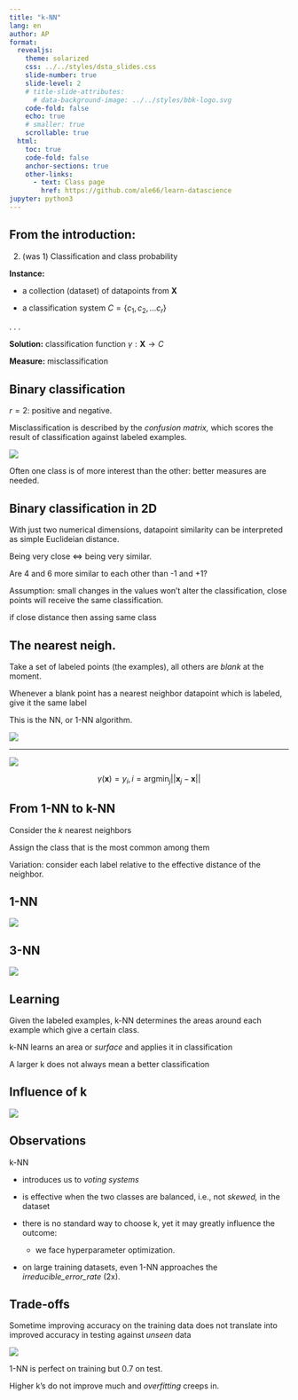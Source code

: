 ```yaml
---
title: "k-NN"
lang: en
author: AP 
format:
  revealjs: 
    theme: solarized
    css: ../../styles/dsta_slides.css
    slide-number: true
    slide-level: 2
    # title-slide-attributes:
      # data-background-image: ../../styles/bbk-logo.svg
    code-fold: false
    echo: true
    # smaller: true
    scrollable: true
  html:
    toc: true
    code-fold: false
    anchor-sections: true
    other-links:
      - text: Class page
        href: https://github.com/ale66/learn-datascience
jupyter: python3
---
```


## From the introduction:

2. (was 1) Classification and class probability

__Instance:__

* a collection (dataset) of datapoints from $\mathbf{X}$

* a classification system $C = \{c_1, c_2, \dots c_r\}$

. . .

__Solution:__  classification function $\gamma: \mathbf{X} \rightarrow C$

__Measure:__ misclassification

## Binary classification

$r=2$: positive and negative.

Misclassification is described by the *confusion matrix,* which scores the result of classification against labeled examples.

![](imgs_perf/confusion_matrix.png)

Often one class is of more interest than the other: better measures are needed.

## Binary classification in 2D

With just two numerical dimensions, datapoint similarity can be interpreted as simple Euclideian distance.

Being very close $\Longleftrightarrow$ being very similar. 

Are 4 and 6 more similar to each other than -1 and +1?

Assumption: small changes in the values won't alter the classification, close points will receive the same classification. 

if close distance then assing same class

## The nearest neigh.

Take a set of labeled points (the examples), all others are *blank* at the moment. 

Whenever a blank point has a nearest neighbor datapoint which is labeled, give it the same label

This is the NN, or 1-NN algorithm.

![](imgs/knn_boundary_test_points.png){scale=40%}

-----

![](imgs/knn_boundary_k1.png)

$$\gamma(\mathbf{x}) = y_i, i = \text{argmin}_j ||\mathbf{x}_j - \mathbf{x}||$$


## From 1-NN to k-NN

Consider the *k* nearest neighbors

Assign the class that is the most common among them

Variation: consider each label relative to the effective distance of the neighbor.

## 1-NN

![](./imgs/knn_boundary_k1.png) 


## 3-NN

![](./imgs/knn_boundary_k3.png)


## Learning

Given the labeled examples, k-NN determines the areas around each example which give a certain class.

k-NN learns an area or *surface* and applies it in classification

A larger k does not always mean a better classification

## Influence of k 

![](imgs/knn_boundary_varying_k.png)

## Observations

k-NN 

- introduces us to *voting systems*

- is effective when the two classes are balanced, i.e., not *skewed,* in the dataset
  
- there is no standard way to choose k, yet it may greatly influence the outcome: 
  - we face hyperparameter optimization.

- on large training datasets, even 1-NN approaches the *irreducible_error_rate* (2x).

## Trade-offs

Sometime improving accuracy on the training data does not translate into improved accuracy in testing against *unseen* data

![](imgs/knn_model_complexity.png)

1-NN is perfect on training but 0.7 on test. 

Higher k's do not improve much and *overfitting* creeps in.